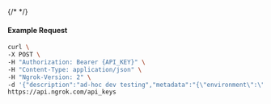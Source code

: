 {/* <!-- Code generated for API Clients. DO NOT EDIT. --> */}

#### Example Request
```bash
curl \
-X POST \
-H "Authorization: Bearer {API_KEY}" \
-H "Content-Type: application/json" \
-H "Ngrok-Version: 2" \
-d '{"description":"ad-hoc dev testing","metadata":"{\"environment\":\"dev\"}"}' \
https://api.ngrok.com/api_keys
```